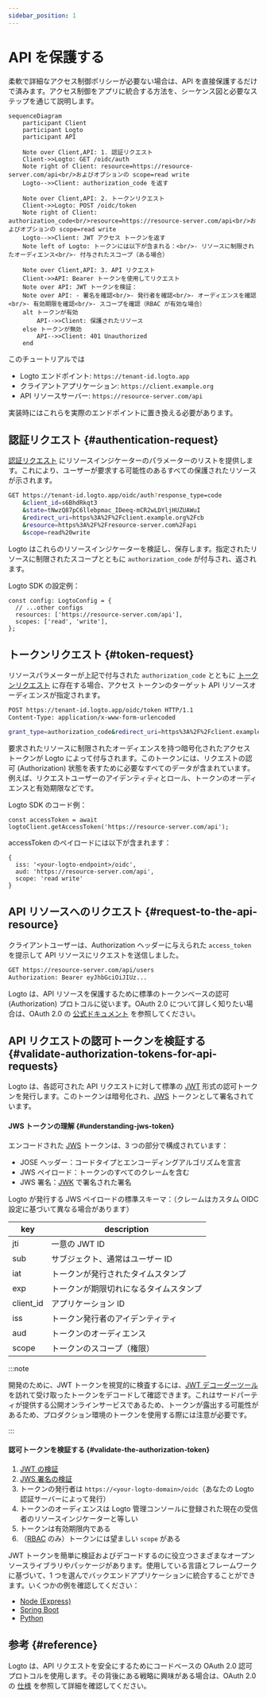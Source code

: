 ```yaml
---
sidebar_position: 1
---
```


# API を保護する

柔軟で詳細なアクセス制御ポリシーが必要ない場合は、API を直接保護するだけで済みます。アクセス制御をアプリに統合する方法を、シーケンス図と必要なステップを通じて説明します。

```mermaid
sequenceDiagram
    participant Client
    participant Logto
    participant API

    Note over Client,API: 1. 認証リクエスト
    Client->>Logto: GET /oidc/auth
    Note right of Client: resource=https://resource-server.com/api<br/>およびオプションの scope=read write
    Logto-->>Client: authorization_code を返す

    Note over Client,API: 2. トークンリクエスト
    Client->>Logto: POST /oidc/token
    Note right of Client: authorization_code<br/>resource=https://resource-server.com/api<br/>およびオプションの scope=read write
    Logto-->>Client: JWT アクセス トークンを返す
    Note left of Logto: トークンには以下が含まれる：<br/>- リソースに制限されたオーディエンス<br/>- 付与されたスコープ（ある場合）

    Note over Client,API: 3. API リクエスト
    Client->>API: Bearer トークンを使用してリクエスト
    Note over API: JWT トークンを検証：
    Note over API: - 署名を確認<br/>- 発行者を確認<br/>- オーディエンスを確認<br/>- 有効期限を確認<br/>- スコープを確認（RBAC が有効な場合）
    alt トークンが有効
        API-->>Client: 保護されたリソース
    else トークンが無効
        API-->>Client: 401 Unauthorized
    end
```

このチュートリアルでは

- Logto エンドポイント: `https://tenant-id.logto.app`
- クライアントアプリケーション: `https://client.example.org`
- API リソースサーバー: `https://resource-server.com/api`

実装時にはこれらを実際のエンドポイントに置き換える必要があります。

## 認証リクエスト \{#authentication-request}

[認証リクエスト](https://openid.net/specs/openid-connect-core-1_0.html#AuthRequest) にリソースインジケーターのパラメーターのリストを提供します。これにより、ユーザーが要求する可能性のあるすべての保護されたリソースが示されます。

```bash
GET https://tenant-id.logto.app/oidc/auth?response_type=code
    &client_id=s6BhdRkqt3
    &state=tNwzQ87pC6llebpmac_IDeeq-mCR2wLDYljHUZUAWuI
    &redirect_uri=https%3A%2F%2Fclient.example.org%2Fcb
    &resource=https%3A%2F%2Fresource-server.com%2Fapi
    &scope=read%20write
```

Logto はこれらのリソースインジケーターを検証し、保存します。指定されたリソースに制限されたスコープとともに `authorization_code` が付与され、返されます。

Logto SDK の設定例：

```tsx
const config: LogtoConfig = {
  // ...other configs
  resources: ['https://resource-server.com/api'],
  scopes: ['read', 'write'],
};
```

## トークンリクエスト \{#token-request}

リソースパラメーターが上記で付与された `authorization_code` とともに [トークンリクエスト](https://openid.net/specs/openid-connect-core-1_0.html#TokenRequest) に存在する場合、アクセス トークンのターゲット API リソースオーディエンスが指定されます。

```bash
POST https://tenant-id.logto.app/oidc/token HTTP/1.1
Content-Type: application/x-www-form-urlencoded

grant_type=authorization_code&redirect_uri=https%3A%2F%2Fclient.example.org%2Fcb&code=10esc29BWC2qZB0acc9v8zAv9ltc2pko105tQauZ&resource=https%3A%2F%2Fresource-server.com%2Fapi
```

要求されたリソースに制限されたオーディエンスを持つ暗号化されたアクセス トークンが Logto によって付与されます。このトークンには、リクエストの認可 (Authorization) 状態を表すために必要なすべてのデータが含まれています。例えば、リクエストユーザーのアイデンティティとロール、トークンのオーディエンスと有効期限などです。

Logto SDK のコード例：

```tsx
const accessToken = await logtoClient.getAccessToken('https://resource-server.com/api');
```

accessToken のペイロードには以下が含まれます：

```tsx
{
  iss: '<your-logto-endpoint>/oidc',
  aud: 'https://resource-server.com/api',
  scope: 'read write'
}
```

## API リソースへのリクエスト \{#request-to-the-api-resource}

クライアントユーザーは、Authorization ヘッダーに与えられた `access_token` を提示して API リソースにリクエストを送信しました。

```bash
GET https://resource-server.com/api/users
Authorization: Bearer eyJhbGciOiJIUz...
```

Logto は、API リソースを保護するために標準のトークンベースの認可 (Authorization) プロトコルに従います。OAuth 2.0 について詳しく知りたい場合は、OAuth 2.0 の [公式ドキュメント](https://datatracker.ietf.org/doc/html/rfc6749#section-1.3.1) を参照してください。

## API リクエストの認可トークンを検証する \{#validate-authorization-tokens-for-api-requests}

Logto は、各認可された API リクエストに対して標準の [JWT](https://datatracker.ietf.org/doc/html/rfc7519) 形式の認可トークンを発行します。このトークンは暗号化され、[JWS](https://datatracker.ietf.org/doc/html/rfc7515) トークンとして署名されています。

#### JWS トークンの理解 \{#understanding-jws-token}

エンコードされた [JWS](https://datatracker.ietf.org/doc/html/rfc7515) トークンは、3 つの部分で構成されています：

- JOSE ヘッダー：コードタイプとエンコーディングアルゴリズムを宣言
- JWS ペイロード：トークンのすべてのクレームを含む
- JWS 署名：[JWK](https://datatracker.ietf.org/doc/html/rfc7517) で署名された署名

Logto が発行する JWS ペイロードの標準スキーマ：（クレームはカスタム OIDC 設定に基づいて異なる場合があります）

| key       | description                            |
| --------- | -------------------------------------- |
| jti       | 一意の JWT ID                          |
| sub       | サブジェクト、通常はユーザー ID        |
| iat       | トークンが発行されたタイムスタンプ     |
| exp       | トークンが期限切れになるタイムスタンプ |
| client_id | アプリケーション ID                    |
| iss       | トークン発行者のアイデンティティ       |
| aud       | トークンのオーディエンス               |
| scope     | トークンのスコープ（権限）             |

:::note

開発のために、JWT トークンを視覚的に検査するには、[JWT デコーダーツール](https://www.jstoolset.com/jwt) を訪れて受け取ったトークンをデコードして確認できます。これはサードパーティが提供する公開オンラインサービスであるため、トークンが露出する可能性があるため、プロダクション環境のトークンを使用する際には注意が必要です。

:::

#### 認可トークンを検証する \{#validate-the-authorization-token}

1. [JWT の検証](https://datatracker.ietf.org/doc/html/rfc7519#section-7.2)
2. [JWS 署名の検証](https://datatracker.ietf.org/doc/html/rfc7515#section-5.2)
3. トークンの発行者は `https://<your-logto-domain>/oidc`（あなたの Logto 認証サーバーによって発行）
4. トークンのオーディエンスは Logto 管理コンソールに登録された現在の受信者のリソースインジケーターと等しい
5. トークンは有効期限内である
6. （[RBAC](/authorization/role-based-access-control/protect-api-resources-with-rbac) のみ）トークンには望ましい `scope` がある

JWT トークンを簡単に検証およびデコードするのに役立つさまざまなオープンソースライブラリやパッケージがあります。使用している言語とフレームワークに基づいて、1 つを選んでバックエンドアプリケーションに統合することができます。いくつかの例を確認してください：

- [Node (Express)](/authorization/api-resources/node-express)
- [Spring Boot](/authorization/api-resources/spring-boot)
- [Python](/authorization/api-resources/python)

## 参考 \{#reference}

Logto は、API リクエストを安全にするためにコードベースの OAuth 2.0 認可プロトコルを使用します。その背後にある戦略に興味がある場合は、OAuth 2.0 の [仕様](https://datatracker.ietf.org/doc/html/rfc6749#section-1.3.1) を参照して詳細を確認してください。
